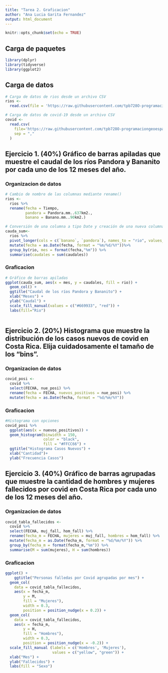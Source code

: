 ```yaml
---
title: "Tarea 2. Graficacion"
author: "Ana Lucia Garita Fernandez"
output: html_document
---
```


```r
knitr::opts_chunk$set(echo = TRUE)
```

## Carga de paquetes 

```r
library(dplyr)
library(tidyverse)
library(ggplot2)
```

## Carga de datos

```r

# Carga de datos de rios desde un archivo CSV 
rios <-
  read.csv(file = 'https://raw.githubusercontent.com/tpb728O-programaciongeoespacialr/2021ii/main/datos/hidrologia/fdc/fdc.csv')

# Carga de datos de covid-19 desde un archivo CSV
covid <- 
  read.csv(
    file='https://raw.githubusercontent.com/tpb728O-programaciongeoespacialr/2021ii/main/datos/minsalud/covid/ultimafecha_CSV_GENERAL.csv', 
    sep = ","
  )

```


## Ejercicio 1. (40%) Gráfico de barras apiladas que muestre el caudal de los ríos Pandora y Bananito por cada uno de los 12 meses del año.

### Organizacion de datos
```r
# Cambio de nombre de las columnas mediante rename()
rios <-
  rios %>%
  rename(fecha = Tiempo,
         pandora = Pandora.mm..637km2.,
         banano = Banano.mm..90km2.)

# Conversión de una columna a tipo Date y creación de una nueva columna. Calculo de promedios de caudales
cauda_sum<-
  rios %>%
  pivot_longer(cols = c(`banano`, `pandora`), names_to = "rio", values_to   = "caudales") %>%
  mutate(fecha = as.Date(fecha, format = "%m/%d/%Y"))%>%
  group_by(rio, mes = format(fecha,"%m")) %>%
  summarise(caudales = sum(caudales))

```

### Graficacion
```r

# Gráfico de barras apiladas
ggplot(cauda_sum, aes(x = mes, y = caudales, fill = rio)) +
  geom_col() +
  ggtitle("Caudal de los ríos Pandora y Bananito") +
  xlab("Meses") +
  ylab("Caudal") +
  scale_fill_manual(values = c("#669933", "red")) +
  labs(fill="Rio")
  
```

## Ejercicio 2. (20%) Histograma que muestre la distribución de los casos nuevos de covid en Costa Rica. Elija cuidadosamente el tamaño de los “bins”.

### Organizacion de datos
```r
covid_posi <-
  covid %>%
  select(FECHA, nue_posi) %>%
  rename(fecha = FECHA, nuevos_positivos = nue_posi) %>%
  mutate(fecha = as.Date(fecha, format = "%d/%m/%Y"))
```


### Graficacion
```r
#Histograma con opciones
covid_posi %>%
  ggplot(aes(x = nuevos_positivos)) +
  geom_histogram(binwidth = 150,
                 color = "black",
                 fill = "#FFCC66") +
  ggtitle("Histograma Casos Nuevos") +    
  xlab("Cantidad")+
  ylab("Frecuencia Casos")

```


## Ejercicio 3. (40%) Gráfico de barras agrupadas que muestre la cantidad de hombres y mujeres fallecidos por covid en Costa Rica por cada uno de los 12 meses del año.

### Organizacion de datos
```r
covid_tabla_fallecidos <-
  covid %>%
  select(FECHA, muj_fall, hom_fall) %>%
  rename(fecha_m = FECHA, mujeres = muj_fall, hombres = hom_fall) %>%
  mutate(fecha_m = as.Date(fecha_m, format = "%d/%m/%Y")) %>%
  group_by(fecha_m = format(fecha_m,"%m")) %>%
  summarise(M = sum(mujeres), H = sum(hombres))
```

### Graficacion
```r
ggplot() + 
    ggtitle("Personas falledas por Covid agrupadas por mes") +
  geom_col(
    data = covid_tabla_fallecidos, 
    aes(x = fecha_m, 
        y = M, 
        fill = "Mujeres"), 
        width = 0.3, 
        position = position_nudge(x = 0.2)) +
  geom_col(
    data = covid_tabla_fallecidos, 
    aes(x = fecha_m, 
        y = H, 
        fill = "Hombres"), 
        width = 0.3, 
        position = position_nudge(x = -0.2)) +
  scale_fill_manual (labels = c('Hombres', 'Mujeres'), 
                     values = c("yellow", "green")) +
  xlab("Mes") +
  ylab("Fallecidos") +
  labs(fill = "Sexo")
```


